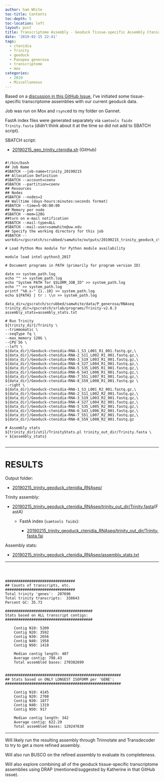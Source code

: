 ```yaml
---
author: Sam White
toc-title: Contents
toc-depth: 5
toc-location: left
layout: post
title: Transcriptome Assembly - Geoduck Tissue-specific Assembly Ctenidia
date: '2019-02-15 22:41'
tags:
  - ctenidia
  - Trinity
  - geoduck
  - Panopea generosa
  - transcriptome
  - mox
categories:
  - 2019
  - Miscellaneous
---
```

Based on a [discussion in this GitHub Issue](https://github.com/RobertsLab/resources/issues/576), I've initiated some tissue-specific transcriptome assemblies with our current geoduck data.

Job was run on Mox and ```rsync```ed to my folder on Gannet.

FastA index files were generated separately via ```samtools faidx Trinity.fasta``` (didn't think about it at the time so did not add to SBATCH script).


SBATCH script:

- [20190215_geo_trinity_ctenidia.sh](https://raw.githubusercontent.com/RobertsLab/sams-notebook/master/sbatch_scripts/20190215_geo_trinity_ctenidia.sh) (GitHub)

<pre><code>
#!/bin/bash
## Job Name
#SBATCH --job-name=trinity_20190215
## Allocation Definition
#SBATCH --account=coenv
#SBATCH --partition=coenv
## Resources
## Nodes
#SBATCH --nodes=2
## Walltime (days-hours:minutes:seconds format)
#SBATCH --time=5-00:00:00
## Memory per node
#SBATCH --mem=120G
##turn on e-mail notification
#SBATCH --mail-type=ALL
#SBATCH --mail-user=samwhite@uw.edu
## Specify the working directory for this job
#SBATCH --workdir=/gscratch/scrubbed/samwhite/outputs/20190215_trinity_geoduck_ctenidia_RNAseq

# Load Python Mox module for Python module availability

module load intel-python3_2017

# Document programs in PATH (primarily for program version ID)

date >> system_path.log
echo "" >> system_path.log
echo "System PATH for $SLURM_JOB_ID" >> system_path.log
echo "" >> system_path.log
printf "%0.s-" {1..10} >> system_path.log
echo ${PATH} | tr : \\n >> system_path.log

data_dir=/gscratch/scrubbed/samwhite/data/P_generosa/RNAseq
trinity_dir=/gscratch/srlab/programs/Trinity-v2.8.3
assembly_stats=assembly_stats.txt

# Run Trinity
${trinity_dir}/Trinity \
--trimmomatic \
--seqType fq \
--max_memory 120G \
--CPU 56 \
--left \
${data_dir}/Geoduck-ctenidia-RNA-1_S3_L001_R1_001.fastq.gz,\
${data_dir}/Geoduck-ctenidia-RNA-2_S11_L002_R1_001.fastq.gz,\
${data_dir}/Geoduck-ctenidia-RNA-3_S19_L003_R1_001.fastq.gz,\
${data_dir}/Geoduck-ctenidia-RNA-4_S27_L004_R1_001.fastq.gz,\
${data_dir}/Geoduck-ctenidia-RNA-5_S35_L005_R1_001.fastq.gz,\
${data_dir}/Geoduck-ctenidia-RNA-6_S43_L006_R1_001.fastq.gz,\
${data_dir}/Geoduck-ctenidia-RNA-7_S51_L007_R1_001.fastq.gz,\
${data_dir}/Geoduck-ctenidia-RNA-8_S59_L008_R1_001.fastq.gz \
--right \
${data_dir}/Geoduck-ctenidia-RNA-1_S3_L001_R2_001.fastq.gz,\
${data_dir}/Geoduck-ctenidia-RNA-2_S11_L002_R2_001.fastq.gz,\
${data_dir}/Geoduck-ctenidia-RNA-3_S19_L003_R2_001.fastq.gz,\
${data_dir}/Geoduck-ctenidia-RNA-4_S27_L004_R2_001.fastq.gz,\
${data_dir}/Geoduck-ctenidia-RNA-5_S35_L005_R2_001.fastq.gz,\
${data_dir}/Geoduck-ctenidia-RNA-6_S43_L006_R2_001.fastq.gz,\
${data_dir}/Geoduck-ctenidia-RNA-7_S51_L007_R2_001.fastq.gz,\
${data_dir}/Geoduck-ctenidia-RNA-8_S59_L008_R2_001.fastq.gz

# Assembly stats
${trinity_dir}/util/TrinityStats.pl trinity_out_dir/Trinity.fasta \
> ${assembly_stats}

</code></pre>

---

# RESULTS

Output folder:

- [20190215_trinity_geoduck_ctenidia_RNAseq/](http://gannet.fish.washington.edu/Atumefaciens/20190215_trinity_geoduck_ctenidia_RNAseq/)

Trinity assembly:

- [20190215_trinity_geoduck_ctenidia_RNAseq/trinity_out_dir/Trinity.fasta](http://gannet.fish.washington.edu/Atumefaciens/20190215_trinity_geoduck_ctenidia_RNAseq/trinity_out_dir/Trinity.fasta)(FastA)

  - FastA index (```samtools faidx```):

    - [20190215_trinity_geoduck_ctenidia_RNAseq/trinity_out_dir/Trinity.fasta.fai](http://gannet.fish.washington.edu/Atumefaciens/20190215_trinity_geoduck_ctenidia_RNAseq/trinity_out_dir/Trinity.fasta.fai)

Assembly stats:

- [20190215_trinity_geoduck_ctenidia_RNAseq/assembly_stats.txt](http://gannet.fish.washington.edu/Atumefaciens/20190215_trinity_geoduck_ctenidia_RNAseq/assembly_stats.txt)

---

<pre><code>


################################
## Counts of transcripts, etc.
################################
Total trinity 'genes':	207696
Total trinity transcripts:	338643
Percent GC: 35.73

########################################
Stats based on ALL transcript contigs:
########################################

	Contig N10: 5209
	Contig N20: 3592
	Contig N30: 2656
	Contig N40: 1958
	Contig N50: 1418

	Median contig length: 407
	Average contig: 798.43
	Total assembled bases: 270382699


#####################################################
## Stats based on ONLY LONGEST ISOFORM per 'GENE':
#####################################################

	Contig N10: 4145
	Contig N20: 2708
	Contig N30: 1877
	Contig N40: 1319
	Contig N50: 917

	Median contig length: 342
	Average contig: 622.29
	Total assembled bases: 129247638
</code></pre>


---

Will likely run the resulting assembly through Trinnotate and Transdecoder to try to get a more refined assembly.

Will also run BUSCO on the refined assembly to evaluate its completeness.

Will also explore combining all of the geoduck tissue-specific transcriptome assemblies using DRAP (mentioned/suggested by Katherine in that GitHub issue).
